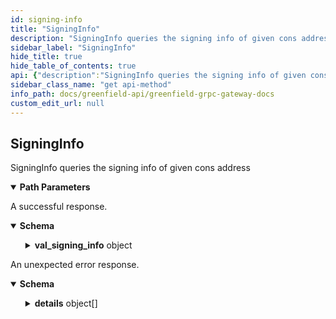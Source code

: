```yaml
---
id: signing-info
title: "SigningInfo"
description: "SigningInfo queries the signing info of given cons address"
sidebar_label: "SigningInfo"
hide_title: true
hide_table_of_contents: true
api: {"description":"SigningInfo queries the signing info of given cons address","operationId":"SigningInfo","responses":{"200":{"description":"A successful response.","content":{"*/*":{"schema":{"type":"object","properties":{"val_signing_info":{"type":"object","properties":{"address":{"type":"string"},"start_height":{"type":"string","format":"int64","title":"Height at which validator was first a candidate OR was unjailed"},"index_offset":{"type":"string","format":"int64","description":"Index which is incremented each time the validator was a bonded\nin a block and may have signed a precommit or not. This in conjunction with the\n`SignedBlocksWindow` param determines the index in the `MissedBlocksBitArray`."},"jailed_until":{"type":"string","format":"date-time","description":"Timestamp until which the validator is jailed due to liveness downtime."},"tombstoned":{"type":"boolean","description":"Whether or not a validator has been tombstoned (killed out of validator set). It is set\nonce the validator commits an equivocation or for any other configured misbehiavor."},"missed_blocks_counter":{"type":"string","format":"int64","description":"A counter kept to avoid unnecessary array reads.\nNote that `Sum(MissedBlocksBitArray)` always equals `MissedBlocksCounter`."}},"description":"ValidatorSigningInfo defines a validator's signing info for monitoring their\nliveness activity.","title":"val_signing_info is the signing info of requested val cons address"}},"title":"QuerySigningInfoResponse is the response type for the Query/SigningInfo RPC\nmethod"}}}},"default":{"description":"An unexpected error response.","content":{"*/*":{"schema":{"type":"object","properties":{"error":{"type":"string"},"code":{"type":"integer","format":"int32"},"message":{"type":"string"},"details":{"type":"array","items":{"type":"object","properties":{"type_url":{"type":"string"},"value":{"type":"string","format":"byte"}}}}}}}}}},"parameters":[{"name":"cons_address","description":"cons_address is the address to query signing info of","in":"path","required":true,"schema":{"type":"string"}}],"tags":["Slashing"],"method":"get","path":"/cosmos/slashing/v1beta1/signing_infos/{cons_address}","servers":[{"url":"https://gnfd-testnet-fullnode-tendermint-us.bnbchain.org"}],"info":{"title":"Greenfield - gRPC Gateway docs","description":"A REST interface for state queries","version":"1.0.0"},"postman":{"name":"SigningInfo","description":{"content":"SigningInfo queries the signing info of given cons address","type":"text/plain"},"url":{"path":["cosmos","slashing","v1beta1","signing_infos",":cons_address"],"host":["{{baseUrl}}"],"query":[],"variable":[{"disabled":false,"description":{"content":"(Required) cons_address is the address to query signing info of","type":"text/plain"},"type":"any","value":"","key":"cons_address"}]},"header":[{"key":"Accept","value":"*/*"}],"method":"GET"}}
sidebar_class_name: "get api-method"
info_path: docs/greenfield-api/greenfield-grpc-gateway-docs
custom_edit_url: null
---
```



## SigningInfo



SigningInfo queries the signing info of given cons address

<details style={{"marginBottom":"1rem"}} data-collapsed={false} open={true}><summary style={{}}><strong>Path Parameters</strong></summary><div><ul><ParamsItem className={"paramsItem"} param={{"name":"cons_address","description":"cons_address is the address to query signing info of","in":"path","required":true,"schema":{"type":"string"}}}></ParamsItem></ul></div></details><div><ApiTabs><TabItem label={"200"} value={"200"}><div>

A successful response.

</div><div><MimeTabs schemaType={"response"}><TabItem label={"*/*"} value={"*/*"}><SchemaTabs><TabItem label={"Schema"} value={"Schema"}><details style={{}} data-collapsed={false} open={true}><summary style={{"textAlign":"left"}}><strong>Schema</strong></summary><div style={{"textAlign":"left","marginLeft":"1rem"}}></div><ul style={{"marginLeft":"1rem"}}><SchemaItem collapsible={true} className={"schemaItem"}><details style={{}}><summary style={{}}><strong>val_signing_info</strong><span style={{"opacity":"0.6"}}> object</span></summary><div style={{"marginLeft":"1rem"}}><div style={{"marginTop":".5rem","marginBottom":".5rem"}}>

ValidatorSigningInfo defines a validator's signing info for monitoring their
liveness activity.

</div><SchemaItem collapsible={false} name={"address"} required={false} schemaName={"string"} qualifierMessage={undefined} schema={{"type":"string"}}></SchemaItem><SchemaItem collapsible={false} name={"start_height"} required={false} schemaName={"int64"} qualifierMessage={undefined} schema={{"type":"string","format":"int64","title":"Height at which validator was first a candidate OR was unjailed"}}></SchemaItem><SchemaItem collapsible={false} name={"index_offset"} required={false} schemaName={"int64"} qualifierMessage={undefined} schema={{"type":"string","format":"int64","description":"Index which is incremented each time the validator was a bonded\nin a block and may have signed a precommit or not. This in conjunction with the\n`SignedBlocksWindow` param determines the index in the `MissedBlocksBitArray`."}}></SchemaItem><SchemaItem collapsible={false} name={"jailed_until"} required={false} schemaName={"date-time"} qualifierMessage={undefined} schema={{"type":"string","format":"date-time","description":"Timestamp until which the validator is jailed due to liveness downtime."}}></SchemaItem><SchemaItem collapsible={false} name={"tombstoned"} required={false} schemaName={"boolean"} qualifierMessage={undefined} schema={{"type":"boolean","description":"Whether or not a validator has been tombstoned (killed out of validator set). It is set\nonce the validator commits an equivocation or for any other configured misbehiavor."}}></SchemaItem><SchemaItem collapsible={false} name={"missed_blocks_counter"} required={false} schemaName={"int64"} qualifierMessage={undefined} schema={{"type":"string","format":"int64","description":"A counter kept to avoid unnecessary array reads.\nNote that `Sum(MissedBlocksBitArray)` always equals `MissedBlocksCounter`."}}></SchemaItem></div></details></SchemaItem></ul></details></TabItem><TabItem label={"Example (from schema)"} value={"Example (from schema)"}><ResponseSamples responseExample={"{\n  \"val_signing_info\": {\n    \"address\": \"string\",\n    \"start_height\": \"string\",\n    \"index_offset\": \"string\",\n    \"jailed_until\": \"2023-08-08T04:32:19.110Z\",\n    \"tombstoned\": true,\n    \"missed_blocks_counter\": \"string\"\n  }\n}"} language={"json"}></ResponseSamples></TabItem></SchemaTabs></TabItem></MimeTabs></div></TabItem><TabItem label={"default"} value={"default"}><div>

An unexpected error response.

</div><div><MimeTabs schemaType={"response"}><TabItem label={"*/*"} value={"*/*"}><SchemaTabs><TabItem label={"Schema"} value={"Schema"}><details style={{}} data-collapsed={false} open={true}><summary style={{"textAlign":"left"}}><strong>Schema</strong></summary><div style={{"textAlign":"left","marginLeft":"1rem"}}></div><ul style={{"marginLeft":"1rem"}}><SchemaItem collapsible={false} name={"error"} required={false} schemaName={"string"} qualifierMessage={undefined} schema={{"type":"string"}}></SchemaItem><SchemaItem collapsible={false} name={"code"} required={false} schemaName={"int32"} qualifierMessage={undefined} schema={{"type":"integer","format":"int32"}}></SchemaItem><SchemaItem collapsible={false} name={"message"} required={false} schemaName={"string"} qualifierMessage={undefined} schema={{"type":"string"}}></SchemaItem><SchemaItem collapsible={true} className={"schemaItem"}><details style={{}}><summary style={{}}><strong>details</strong><span style={{"opacity":"0.6"}}> object[]</span></summary><div style={{"marginLeft":"1rem"}}><li><div style={{"fontSize":"var(--ifm-code-font-size)","opacity":"0.6","marginLeft":"-.5rem","paddingBottom":".5rem"}}>Array [</div></li><SchemaItem collapsible={false} name={"type_url"} required={false} schemaName={"string"} qualifierMessage={undefined} schema={{"type":"string"}}></SchemaItem><SchemaItem collapsible={false} name={"value"} required={false} schemaName={"byte"} qualifierMessage={undefined} schema={{"type":"string","format":"byte"}}></SchemaItem><li><div style={{"fontSize":"var(--ifm-code-font-size)","opacity":"0.6","marginLeft":"-.5rem"}}>]</div></li></div></details></SchemaItem></ul></details></TabItem><TabItem label={"Example (from schema)"} value={"Example (from schema)"}><ResponseSamples responseExample={"{\n  \"error\": \"string\",\n  \"code\": 0,\n  \"message\": \"string\",\n  \"details\": [\n    {\n      \"type_url\": \"string\",\n      \"value\": \"string\"\n    }\n  ]\n}"} language={"json"}></ResponseSamples></TabItem></SchemaTabs></TabItem></MimeTabs></div></TabItem></ApiTabs></div>
      